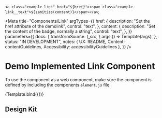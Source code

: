 
<!-- Import component and component styles -->


<!-- Import Docs -->


  `<a class="example-link" href="${href}"><span class="example-link__text">${sanitize(content)}</span></a>`;

<Meta
  title="Components/Link"
  argTypes={{
    href: {
      description: "Set the href attribute of the demolink",
      control: "text",
    },
    content: {
      description: "Set the content of the badge, normally a string",
      control: "text",
    },
  }}
  parameters={{
    docs: {
      transformSource: (_src, { args }) => Template(args),
    },
    status: "IN DEVELOPMENT",
    notes: { UX: README, Content: contentGuidelines, Accessibility: accessibilityGuidelines },
  }}
/>

# Demo Implemented Link Component

To use the component as a web component, make sure the component is defined by including the components `element.js` file

<Canvas>
  <Story name="Link" args={{ href: "#", content: "Demo Link" }}>
    {Template.bind({})}
  </Story>
</Canvas>

<ArgsTable story="Link" />

## Design Kit

<MDXEmbedProvider>
  <Figma title="Link" url="file/x" />
</MDXEmbedProvider>
